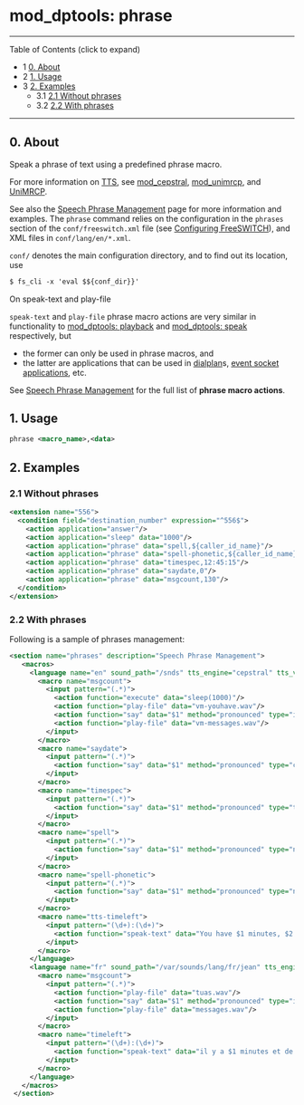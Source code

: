 
# mod_dptools: phrase 

 

---

Table of Contents (click to expand)

* 1 [0\. About](#0-about)
* 2 [1\. Usage](#1-usage)
* 3 [2\. Examples](#2-examples)  
   * 3.1 [2.1 Without phrases](#21-without-phrases)  
   * 3.2 [2.2 With phrases](#22-with-phrases)

---

## 0\. About

Speak a phrase of text using a predefined phrase macro.

For more information on [TTS](../../Configuration/TTS_9634273.mdx#about), see [mod\_cepstral](../mod_cepstral_3965164.mdx#faq), [mod\_unimrcp](../mod_unimrcp_6586728.mdx#tts), and [UniMRCP](../../Signalling/UniMRCP_13173475.mdx#about).

See also the [Speech Phrase Management](../../Configuration/Speech-Phrase-Management_9634492.mdx#0-about) page for more information and examples. The `phrase` command relies on the configuration in the `phrases` section of the `conf/freeswitch.xml` file (see [Configuring FreeSWITCH](../../Configuration/Configuring-FreeSWITCH/index.mdx#set)), and XML files in `conf/lang/en/*.xml`.

`conf/` denotes the main configuration directory, and to find out its location, use

```xml
$ fs_cli -x 'eval $${conf_dir}}'
```

On speak-text and play-file

`speak-text` and `play-file` phrase macro actions are very similar in functionality to [mod\_dptools: playback](./6586776.mdx#0-about) and [mod\_dptools: speak](./6587123.mdx#0-about) respectively, but

* the former can only be used in phrase macros, and
* the latter are applications that can be used in [dialplan](../../Dialplan/index.mdx#about)s, [event socket applications](../../Introduction/Glossary.mdx#event-socket), etc.

See [Speech Phrase Management](../../Configuration/Speech-Phrase-Management_9634492.mdx#0-about) for the full list of **phrase macro actions**.

## 1\. Usage

```xml
phrase <macro_name>,<data>
```

## 2\. Examples

### 2.1 Without phrases

```xml
<extension name="556"> 
  <condition field="destination_number" expression="^556$">
    <action application="answer"/>
    <action application="sleep" data="1000"/>
    <action application="phrase" data="spell,${caller_id_name}"/>
    <action application="phrase" data="spell-phonetic,${caller_id_name}"/>
    <action application="phrase" data="timespec,12:45:15"/>
    <action application="phrase" data="saydate,0"/>
    <action application="phrase" data="msgcount,130"/>
  </condition>
</extension>
```

### 2.2 With phrases

Following is a sample of phrases management:

```xml
<section name="phrases" description="Speech Phrase Management">
   <macros>
     <language name="en" sound_path="/snds" tts_engine="cepstral" tts_voice="david">
       <macro name="msgcount">
         <input pattern="(.*)">
           <action function="execute" data="sleep(1000)"/>
           <action function="play-file" data="vm-youhave.wav"/>
           <action function="say" data="$1" method="pronounced" type="items"/>
           <action function="play-file" data="vm-messages.wav"/>
         </input>
       </macro>
       <macro name="saydate">
         <input pattern="(.*)">
           <action function="say" data="$1" method="pronounced" type="current_date_time"/>
         </input>
       </macro>
       <macro name="timespec">
         <input pattern="(.*)">
           <action function="say" data="$1" method="pronounced" type="time_measurement"/>
         </input>
       </macro>
       <macro name="spell">
         <input pattern="(.*)">
           <action function="say" data="$1" method="pronounced" type="name_spelled"/>
         </input>
       </macro>
       <macro name="spell-phonetic">
         <input pattern="(.*)">
           <action function="say" data="$1" method="pronounced" type="name_phonetic"/>
         </input>
       </macro>
       <macro name="tts-timeleft">
         <input pattern="(\d+):(\d+)">
           <action function="speak-text" data="You have $1 minutes, $2 seconds remaining $strftime(%Y-%m-%d)"/>
         </input>
       </macro>
     </language>
     <language name="fr" sound_path="/var/sounds/lang/fr/jean" tts_engine="cepstral" tts_voice="jean-pierre">
       <macro name="msgcount">
         <input pattern="(.*)">
           <action function="play-file" data="tuas.wav"/>
           <action function="say" data="$1" method="pronounced" type="items"/>
           <action function="play-file" data="messages.wav"/>
         </input>
       </macro>
       <macro name="timeleft">
         <input pattern="(\d+):(\d+)">
           <action function="speak-text" data="il y a $1 minutes et de $2 secondes de restant"/>
         </input>
       </macro>
     </language>
   </macros>
 </section>
```


